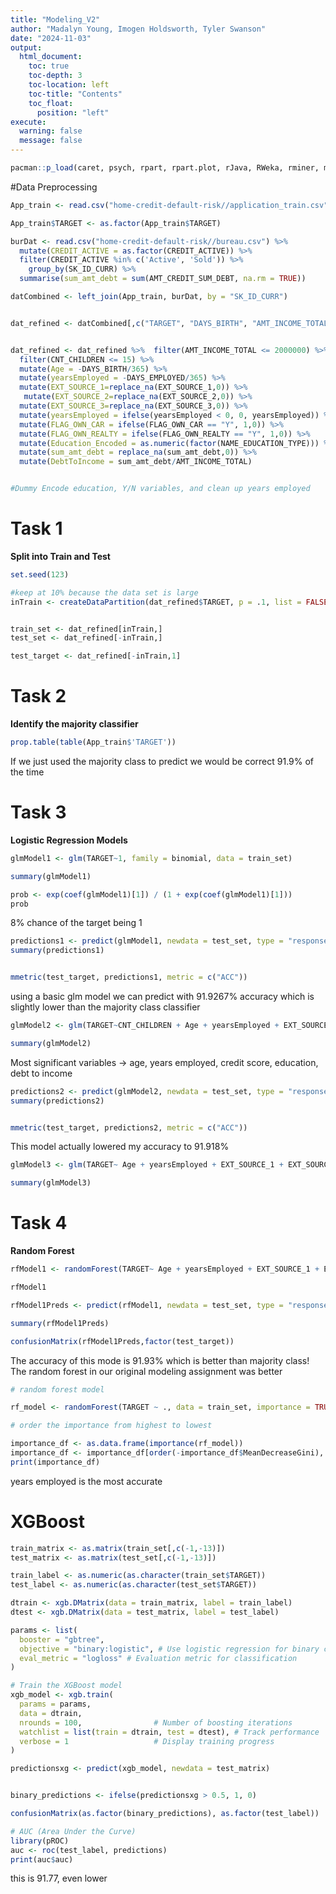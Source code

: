 ```yaml
---
title: "Modeling_V2"
author: "Madalyn Young, Imogen Holdsworth, Tyler Swanson"
date: "2024-11-03"
output:
  html_document:
    toc: true
    toc-depth: 3
    toc-location: left
    toc-title: "Contents"
    toc_float:
      position: "left"
execute:
  warning: false
  message: false
---
```


```r
pacman::p_load(caret, psych, rpart, rpart.plot, rJava, RWeka, rminer, matrixStats, knitr, tictoc, tidyverse, dplyr, ggplot2, randomForest, DMWR, pROC, gridExtra, xgboost)
```

#Data Preprocessing 

```r
App_train <- read.csv("home-credit-default-risk//application_train.csv")

App_train$TARGET <- as.factor(App_train$TARGET)

burDat <- read.csv("home-credit-default-risk//bureau.csv") %>% 
  mutate(CREDIT_ACTIVE = as.factor(CREDIT_ACTIVE)) %>% 
  filter(CREDIT_ACTIVE %in% c('Active', 'Sold')) %>% 
    group_by(SK_ID_CURR) %>%
  summarise(sum_amt_debt = sum(AMT_CREDIT_SUM_DEBT, na.rm = TRUE))

datCombined <- left_join(App_train, burDat, by = "SK_ID_CURR")


dat_refined <- datCombined[,c("TARGET", "DAYS_BIRTH", "AMT_INCOME_TOTAL", "CNT_CHILDREN", "EXT_SOURCE_1", "EXT_SOURCE_2", "DAYS_EMPLOYED","AMT_CREDIT", "AMT_ANNUITY",  "EXT_SOURCE_3", "FLAG_OWN_CAR","FLAG_OWN_REALTY", "NAME_EDUCATION_TYPE", "sum_amt_debt")]


dat_refined <- dat_refined %>%  filter(AMT_INCOME_TOTAL <= 2000000) %>% #42 people default between 1M and 2M 
  filter(CNT_CHILDREN <= 15) %>% 
  mutate(Age = -DAYS_BIRTH/365) %>% 
  mutate(yearsEmployed = -DAYS_EMPLOYED/365) %>% 
  mutate(EXT_SOURCE_1=replace_na(EXT_SOURCE_1,0)) %>% 
   mutate(EXT_SOURCE_2=replace_na(EXT_SOURCE_2,0)) %>%
  mutate(EXT_SOURCE_3=replace_na(EXT_SOURCE_3,0)) %>% 
  mutate(yearsEmployed = ifelse(yearsEmployed < 0, 0, yearsEmployed)) %>% 
  mutate(FLAG_OWN_CAR = ifelse(FLAG_OWN_CAR == "Y", 1,0)) %>% 
  mutate(FLAG_OWN_REALTY = ifelse(FLAG_OWN_REALTY == "Y", 1,0)) %>% 
  mutate(Education_Encoded = as.numeric(factor(NAME_EDUCATION_TYPE))) %>% 
  mutate(sum_amt_debt = replace_na(sum_amt_debt,0)) %>% 
  mutate(DebtToIncome = sum_amt_debt/AMT_INCOME_TOTAL) 


#Dummy Encode education, Y/N variables, and clean up years employed
```


# Task 1
**Split into Train and Test**

```r
set.seed(123)

#keep at 10% because the data set is large
inTrain <- createDataPartition(dat_refined$TARGET, p = .1, list = FALSE)


train_set <- dat_refined[inTrain,]
test_set <- dat_refined[-inTrain,]

test_target <- dat_refined[-inTrain,1]


```

# Task 2
**Identify the majority classifier**

```r
prop.table(table(App_train$'TARGET'))
```

If we just used the majority class to predict we would be correct 91.9% of the time


# Task 3
**Logistic Regression Models**

```r
glmModel1 <- glm(TARGET~1, family = binomial, data = train_set)

summary(glmModel1)
```

```r
prob <- exp(coef(glmModel1)[1]) / (1 + exp(coef(glmModel1)[1]))
prob
```
8% chance of the target being 1

```r
predictions1 <- predict(glmModel1, newdata = test_set, type = "response")
summary(predictions1)


mmetric(test_target, predictions1, metric = c("ACC"))

```

using a basic glm model we can predict with 91.9267% accuracy which is slightly lower than the majority class classifier

```r
glmModel2 <- glm(TARGET~CNT_CHILDREN + Age + yearsEmployed + EXT_SOURCE_1 + EXT_SOURCE_2 + EXT_SOURCE_3 + AMT_ANNUITY + AMT_CREDIT + AMT_INCOME_TOTAL + Education_Encoded + DebtToIncome, family = "binomial", data = train_set)

summary(glmModel2)
```
Most significant variables -> age, years employed, credit score, education, debt to income

```r
predictions2 <- predict(glmModel2, newdata = test_set, type = "response")
summary(predictions2)


mmetric(test_target, predictions2, metric = c("ACC"))

```
This model actually lowered my accuracy to 91.918%

```r
glmModel3 <- glm(TARGET~ Age + yearsEmployed + EXT_SOURCE_1 + EXT_SOURCE_2 + EXT_SOURCE_3 + AMT_ANNUITY + AMT_CREDIT + AMT_INCOME_TOTAL*CNT_CHILDREN + Education_Encoded + DebtToIncome, family = "binomial", data = train_set)

summary(glmModel3)
```

# Task 4
**Random Forest**
```r
rfModel1 <- randomForest(TARGET~ Age + yearsEmployed + EXT_SOURCE_1 + EXT_SOURCE_2 + EXT_SOURCE_3 + AMT_ANNUITY + AMT_CREDIT + AMT_INCOME_TOTAL + Education_Encoded + DebtToIncome, data = train_set)

rfModel1
```

```r
rfModel1Preds <- predict(rfModel1, newdata = test_set, type = "response")

summary(rfModel1Preds)

confusionMatrix(rfModel1Preds,factor(test_target))
```
The accuracy of this mode is 91.93% which is better than majority class! The random forest in our original modeling assignment was better 

```r
# random forest model

rf_model <- randomForest(TARGET ~ ., data = train_set, importance = TRUE, ntree = 50)

# order the importance from highest to lowest

importance_df <- as.data.frame(importance(rf_model))
importance_df <- importance_df[order(-importance_df$MeanDecreaseGini), ]
print(importance_df)
```

years employed is the most accurate


# XGBoost

```r
train_matrix <- as.matrix(train_set[,c(-1,-13)])
test_matrix <- as.matrix(test_set[,c(-1,-13)])

train_label <- as.numeric(as.character(train_set$TARGET))
test_label <- as.numeric(as.character(test_set$TARGET))

```

```r
dtrain <- xgb.DMatrix(data = train_matrix, label = train_label)
dtest <- xgb.DMatrix(data = test_matrix, label = test_label)
```

```r
params <- list(
  booster = "gbtree",
  objective = "binary:logistic", # Use logistic regression for binary classification
  eval_metric = "logloss" # Evaluation metric for classification
)

# Train the XGBoost model
xgb_model <- xgb.train(
  params = params,
  data = dtrain,
  nrounds = 100,                # Number of boosting iterations
  watchlist = list(train = dtrain, test = dtest), # Track performance
  verbose = 1                   # Display training progress
)

```
```r
predictionsxg <- predict(xgb_model, newdata = test_matrix)


binary_predictions <- ifelse(predictionsxg > 0.5, 1, 0)
```

```r
confusionMatrix(as.factor(binary_predictions), as.factor(test_label))

# AUC (Area Under the Curve)
library(pROC)
auc <- roc(test_label, predictions)
print(auc$auc)
```

this is 91.77, even lower